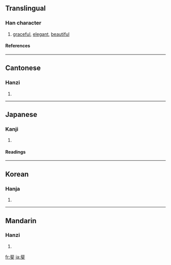 ==Translingual==
===Han character===
{{Han char|rn=67|rad=文|as=08|sn=12|four=1140<sub>0</sub>|canj=中卜卜大 (LYYK)}}
# [[graceful]], [[elegant]], [[beautiful]]
====References====
{{Han ref|kx=0477.100|dkj=13469|dj=0835.100|hdz=32170.160|uh=6590|ud=26000|bh=B4B4|bd=46260}}
----
==Cantonese==
===Hanzi===
{{yue-hanzi|jyut=|y=fei2}}
# {{defn|Cantonese}}
----
==Japanese==
===Kanji===
{{ja-kanji|grade=|rs=文08}}
# {{defn|Japanese}} 
====Readings====
{{ja-readings|on=[[ひ]] (hi)|kun=[[あや]] (aya)}}
----
==Korean==
===Hanja===
{{ko-hanja|hangeul=비|eumhun=|rv=bi|mr=pi|y=pi}}
# {{defn|Korean}}
----
==Mandarin==
===Hanzi===
{{cmn-hanzi|pin=[[fěi]] ([[fei3]])|wg=fei<sup>3</sup>}}
# {{defn|Mandarin}}

[[fr:斐]]
[[ja:斐]]